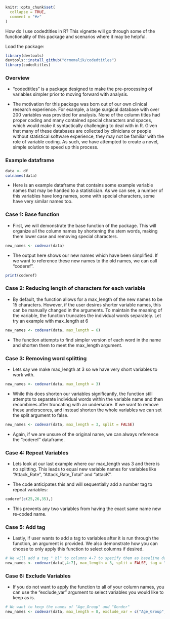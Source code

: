 
```r
knitr::opts_chunk$set(
  collapse = TRUE,
  comment = "#>"
)
```

How do I use codedtitles in R? This vignette will go through some of the functionality of this package and scenarios where it may be helpful.

Load the package:

```r
library(devtools)
devtools::install_github("drmomalik/codedtitles")
library(codedtitles)
```

### Overview

-   "codedtitles" is a package designed to make the pre-processing of variables simpler prior to moving forward with analysis.

-   The motivation for this package was born out of our own clinical research experience. For example, a large surgical database with over 200 variables was provided for analysis. None of the column titles had proper coding and many contained special characters and spaces, which would make it syntactically challenging to deal with in R. Given that many of these databases are collected by clinicians or people without statistical software experience, they may not be familiar with the role of variable coding. As such, we have attempted to create a novel, simple solution to speed up this process.

### Example dataframe

```r
data <- df
colnames(data)
```

-   Here is an example dataframe that contains some example variable names that may be handed to a statistician. As we can see, a number of this variables have long names, some with special characters, some have very similar names too.

### Case 1: Base function

-   First, we will demonstrate the base function of the package. This will organize all the column names by shortening the stem words, making them lower case and removing special characters.

```r
new_names <- codevar(data)
```

-   The output here shows our new names which have been simplified. If we want to reference these new names to the old names, we can call "coderef".

```r
print(coderef)
```

### Case 2: Reducing length of characters for each variable

-   By default, the function allows for a max_length of the new names to be 15 characters. However, if the user desires shorter variable names, this can be manually changed in the arguments. To maintain the meaning of the variable, the function truncates the individual words separately. Let try an example with max_length at 6

```r
new_names <- codevar(data, max_length = 6)
```

-   The function attempts to find simpler version of each word in the name and shorten them to meet the max_length argument.

### Case 3: Removing word splitting

-   Lets say we make max_length at 3 so we have very short variables to work with.

```r
new_names <- codevar(data, max_length = 3)

```

-   While this does shorten our variables significantly, the function still attempts to separate individual words within the variable name and then recombines after truncating with an underscore. If we want to remove these underscores, and instead shorten the whole variables we can set the split argument to false.

```r
new_names <- codevar(data, max_length = 3, split = FALSE)

```

-   Again, if we are unsure of the original name, we can always reference the "coderef" dataframe.

### Case 4: Repeat Variables

-   Lets look at our last example where our max_length was 3 and there is no splitting. This leads to equal new variable names for variables like "Attack_Rate", "Attack_Rate_Total" and "attacK".

-   The code anticipates this and will sequentially add a number tag to repeat variables:

```r
coderef[c(25,26,35),]

```

-   This prevents any two variables from having the exact same name new re-coded name.

### Case 5: Add tag

-   Lastly, if user wants to add a tag to variables after it is run through the function, an argument is provided. We also demonstrate how you can choose to only apply this function to select columns if desired.

```r
# We will add a tag "_bl" to columns 4-7 to specify them as baseline data
new_names <- codevar(data[,4:7], max_length = 3, split = FALSE, tag = "_bl")

```

### Case 6: Exclude Variables

-   If you do not want to apply the function to all of your column names, you can use the "exclude_var" argument to select variables you would like to keep as is.

```r
# We want to keep the names of "Age_Group" and "Gender"
new_names <- codevar(data, max_length = 8, exclude_var = c("Age_Group", "Gender"))
```
